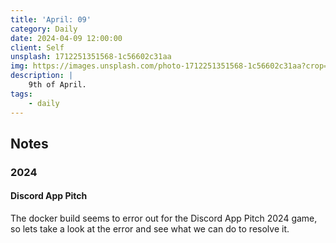 ```yaml
---
title: 'April: 09'
category: Daily
date: 2024-04-09 12:00:00
client: Self
unsplash: 1712251351568-1c56602c31aa
img: https://images.unsplash.com/photo-1712251351568-1c56602c31aa?crop=entropy&cs=srgb&fm=jpg&ixid=MnwzNjM5Nzd8MHwxfHJhbmRvbXx8fHx8fHx8fDE2ODE3NDg2ODY&ixlib=rb-4.0.3&q=85
description: |
    9th of April.
tags:
    - daily
---
```



<MDXJS>

## Notes

</MDXJS>

<MDXJS>

### 2024

<MDXJS>

#### Discord App Pitch

The docker build seems to error out for the Discord App Pitch 2024 game, so lets take a look at the error and see what we can do to resolve it.


</MDXJS>

</MDXJS>
